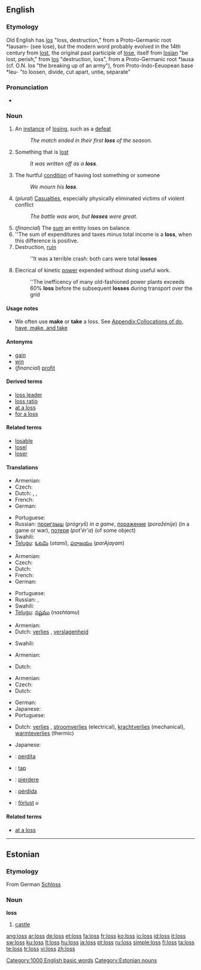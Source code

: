 {{also|lõss|löss|los}}
==English==

{{rank|plan|pain|official|940|loss|spot|wonderful|shook}}

===Etymology===
Old English has [[los]] "loss, destruction," from a Proto-Germanic root *lausam- (see lose), but the modern word probably evolved in the 14th century from [[lost]], the original past participle of [[lose]], itself from {{etyl|ang}} [[losian]] "be lost, perish," from [[los]] "destruction, loss", from a Proto-Germanic root *lausa (cf. O.N. los "the breaking up of an army"), from Proto-Indo-Eeuopean base *leu- "to loosen, divide, cut apart, untie, separate"

===Pronunciation===
* {{audio|en-us-loss.ogg|Audio (US)}}
*: {{rhymes|ɒs}}

===Noun===
{{en-noun|es}}

# An [[instance]] of [[losing]], such as a [[defeat]]
#: ''The match ended in their first '''loss''' of the season.''
# Something that is [[lost]]
#: ''It was written off as a '''loss'''.''
# The hurtful [[condition]] of having lost something or someone
#: ''We mourn his '''loss'''.''
# (''plural'') [[casualties|Casualties]], especially physically eliminated victims of violent conflict
#: ''The battle was won, but '''losses''' were great.''
# (''financial'') The [[sum]] an entity loses on balance.
# ''The sum of expenditures and taxes minus total income is a '''loss''', when this difference is positive.
# Destruction, [[ruin]]
#: ''It was a terrible crash: both cars were total '''losses'''
# {{engineering}} Elecrical of kinetic [[power]] expended without doing useful work.
#: ''The inefficency of many old-fashioned power plants exceeds 60% '''loss''' before the subsequent '''losses''' during transport over the grid

====Usage notes====
* We often use '''make''' or '''take''' a loss. See [[Appendix:Collocations of do, have, make, and take]]

====Antonyms====
* [[gain]]
* [[win]]
* (''financial'') [[profit]]

====Derived terms====
* [[loss leader]]
* [[loss ratio]]
* [[at a loss]]
* [[for a loss]]

====Related terms====
* [[losable]]
* [[losel]]
* [[loser]]

====Translations====
{{trans-top|instance of losing}}
* Armenian: {{t-|hy|կորուստ|tr=korust|sc=Armn|xs=Armenian}}
* Czech: {{t-|cs|prohra|f}}
* Dutch: {{t+|nl|verlies|n}}, {{t+|nl|nederlaag}}, {{t+|nl|verliezen|n}}
* French: {{t+|fr|défaite|f}}
* German: {{t+|de|Verlust|m}}
{{trans-mid}}
* Portuguese: {{t+|pt|perda|f}}
* Russian: [[проигрыш]] (''prógryš'') {{m}} ''in a game'', [[поражение]] (''poražénije'') {{n}} (in a game or war), [[потеря]] (''pot'ér'a'') {{f}} (of some object)
* Swahili: {{t|sw|hasara|xs=Swahili}}
* [[Telugu]]: [[ఓటమి]] (''otami''), [[పరాజయం]] (''parAjayam'')
{{trans-bottom}}

{{trans-top|something lost}}
* Armenian: {{t-|hy|կորուստ|tr=korust|sc=Armn|xs=Armenian}}
* Czech: {{t-|cs|ztráta|f}}
* Dutch: {{t+|nl|verlies|n}}
* French: {{t+|fr|perte|f}}
* German: {{t+|de|Verlust|m}}
{{trans-mid}}
* Portuguese: {{t+|pt|perda|f}}
* Russian: {{t+|ru|потеря|f|tr=''pot'ér'a''|sc=Cyrl}}, {{t+|ru|утрата|f|tr=''utráta''|sc=Cyrl}}
* Swahili: {{t|sw|hasara|xs=Swahili}}
* [[Telugu]]: [[నష్టము]] (''nashtamu'')
{{trans-bottom}}

{{trans-top|hurtful condition resulting from losing}}
* Armenian: {{t-|hy|կորուստ|tr=korust|sc=Armn|xs=Armenian}}
* Dutch: [[verlies]] {{n}}, [[verslagenheid]]
{{trans-mid}}
* Swahili: {{t|sw|hasara|xs=Swahili}}
{{trans-bottom}}

{{trans-top|casualties}}
* Armenian: {{t-|hy|կորուստ|tr=korust|sc=Armn|xs=Armenian}}
{{trans-mid}}
* Dutch: {{t+|nl|verliezen|p}}
{{trans-bottom}}

{{trans-top|financial: negative result on balance}}
* Armenian: {{t|hy|վնաս|tr=vnas|sc=Armn|xs=Armenian}}
* Czech: {{t-|cs|ztráta|f}}
* Dutch: {{t+|nl|verlies|n}}
{{trans-mid}}
* German: {{t+|de|Verlust|m}}
* Japanese: {{t+|ja|損益|tr=''son'eki''|sc=Jpan}}
* Portuguese: {{t+|pt|perda|f}}
{{trans-bottom}}

{{trans-top|engineering: power expended without doing useful work}}
* Dutch: [[verlies]] {{n}}, [[stroomverlies]] (electrical), [[krachtverlies]] (mechanical), [[warmteverlies]] (thermic)
{{trans-mid}}
* Japanese: {{t+|ja|損失|tr=''sonshitsu''|sc=Jpan}}
{{trans-bottom}}

{{checktrans}}
* {{ttbc|Interlingua}}: [[perdita]]
* {{ttbc|Norwegian}}: [[tap]]
* {{ttbc|Romanian}}: [[pierdere]] {{f}}
* {{ttbc|Spanish}}: [[pérdida]]
* {{ttbc|Swedish}}: [[förlust]] ''u''

====Related terms====
* [[at a loss]]

[[Category:1000 English basic words]]

----

==Estonian==

===Etymology===
From German [[Schloss]]

===Noun===
'''loss'''

# [[castle]]

[[Category:Estonian nouns]]

[[ang:loss]]
[[ar:loss]]
[[de:loss]]
[[et:loss]]
[[fa:loss]]
[[fr:loss]]
[[ko:loss]]
[[io:loss]]
[[id:loss]]
[[it:loss]]
[[sw:loss]]
[[ku:loss]]
[[lt:loss]]
[[hu:loss]]
[[ja:loss]]
[[pt:loss]]
[[ru:loss]]
[[simple:loss]]
[[fi:loss]]
[[ta:loss]]
[[te:loss]]
[[tr:loss]]
[[vi:loss]]
[[zh:loss]]